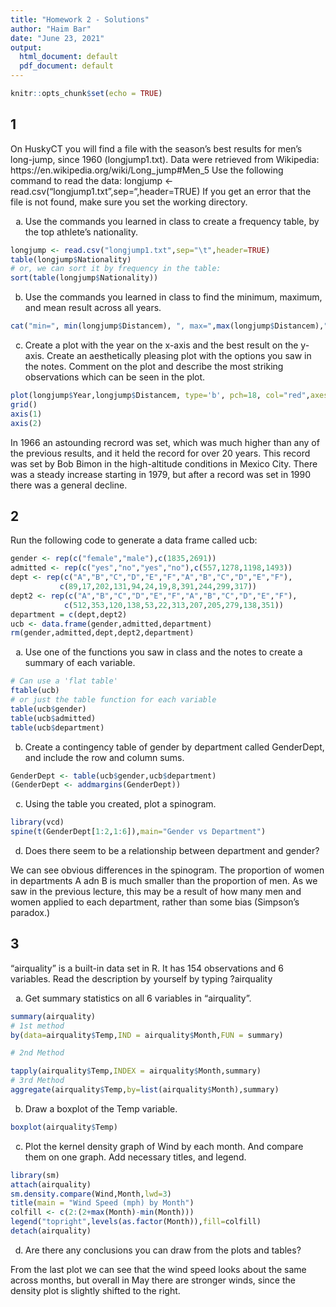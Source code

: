 ```yaml
---
title: "Homework 2 - Solutions"
author: "Haim Bar"
date: "June 23, 2021"
output:
  html_document: default
  pdf_document: default
---
```


```r
knitr::opts_chunk$set(echo = TRUE)
```

## 1

On HuskyCT you will find a file with the season's best results for men’s long-jump, since 1960 (longjump1.txt). Data were retrieved from Wikipedia: https://en.wikipedia.org/wiki/Long_jump#Men_5
Use the following command to read the data:
longjump <- read.csv("longjump1.txt",sep="\t",header=TRUE)
If you get an error that the file is not found, make sure you set the working directory.

a.	Use the commands you learned in class to create a frequency table, by the top athlete’s nationality.

```r
longjump <- read.csv("longjump1.txt",sep="\t",header=TRUE)
table(longjump$Nationality)
# or, we can sort it by frequency in the table:
sort(table(longjump$Nationality))
```

b.	Use the commands you learned in class to find the minimum, maximum, and mean result across all years.

```r
cat("min=", min(longjump$Distancem), ", max=",max(longjump$Distancem),", mean=",mean(longjump$Distancem), ", sd=",sd(longjump$Distancem),"\n")
```


c.	Create a plot with the year on the x-axis and the best result on the y-axis. Create an aesthetically pleasing plot with the options you saw in the notes. Comment on the plot and describe the most striking observations which can be seen in the plot.

```r
plot(longjump$Year,longjump$Distancem, type='b', pch=18, col="red",axes=FALSE, xlab="Year",ylab="Distance in meters")
grid()
axis(1)
axis(2)
```

In 1966 an astounding recrord was set, which was much higher than any of the previous results, and it held the record for over 20 years. This record was set by Bob Bimon in the high-altitude conditions in Mexico City.
There was a steady increase starting in 1979, but after a record was set in 1990 there was a general decline.

## 2

Run the following code to generate a data frame called ucb:

```r
gender <- rep(c("female","male"),c(1835,2691))
admitted <- rep(c("yes","no","yes","no"),c(557,1278,1198,1493))
dept <- rep(c("A","B","C","D","E","F","A","B","C","D","E","F"),
           c(89,17,202,131,94,24,19,8,391,244,299,317))
dept2 <- rep(c("A","B","C","D","E","F","A","B","C","D","E","F"),
            c(512,353,120,138,53,22,313,207,205,279,138,351))
department = c(dept,dept2)
ucb <- data.frame(gender,admitted,department)
rm(gender,admitted,dept,dept2,department)
```

a.	Use one of the functions you saw in class and the notes to create a summary of each variable.

```r
# Can use a 'flat table'
ftable(ucb)
# or just the table function for each variable
table(ucb$gender)
table(ucb$admitted)
table(ucb$department)
```

b.	Create a contingency table of gender by department called GenderDept, and include the row and column sums.

```r
GenderDept <- table(ucb$gender,ucb$department)
(GenderDept <- addmargins(GenderDept))
```


c.	Using the table you created, plot a spinogram.

```r
library(vcd)
spine(t(GenderDept[1:2,1:6]),main="Gender vs Department")
```


d.	Does there seem to be a relationship between department and gender? 

We can see obvious differences in the spinogram. The proportion of women in departments A adn B is much smaller than the proportion of men.
As we saw in the previous lecture, this may be a result of how many men and women applied to each department, rather than some bias (Simpson's paradox.)

## 3
“airquality” is a built-in data set in R. It has 154 observations and 6 variables. Read the description by yourself by typing ?airquality

a.	Get summary statistics on all 6 variables in “airquality”.

```r
summary(airquality)
# 1st method
by(data=airquality$Temp,IND = airquality$Month,FUN = summary)

# 2nd Method

tapply(airquality$Temp,INDEX = airquality$Month,summary)
# 3rd Method
aggregate(airquality$Temp,by=list(airquality$Month),summary)
```

b.	Draw a boxplot of the Temp variable.

```r
boxplot(airquality$Temp)
```

c.	Plot the kernel density graph of Wind by each month. And compare them on one graph. Add necessary titles, and legend.

```r
library(sm)
attach(airquality)
sm.density.compare(Wind,Month,lwd=3)
title(main = "Wind Speed (mph) by Month")
colfill <- c(2:(2+max(Month)-min(Month)))
legend("topright",levels(as.factor(Month)),fill=colfill)
detach(airquality)
```


d.	Are there any conclusions you can draw from the plots and tables? 

From the last plot we can see that the wind speed looks about the same across months, but overall in May there are stronger winds, since the density plot is slightly shifted to the right.

